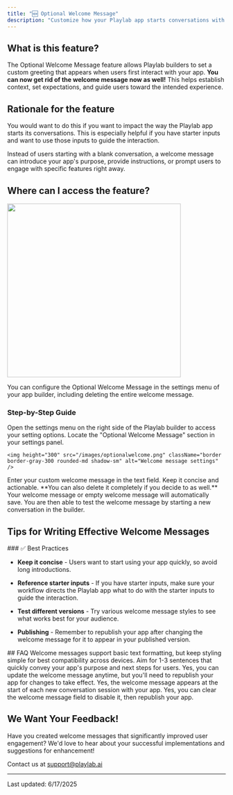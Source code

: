 ```yaml
---
title: "🆕 Optional Welcome Message"
description: "Customize how your Playlab app starts conversations with users"
---
```


## <Icon icon="bell-on" size="24" /> What is this feature?

The Optional Welcome Message feature allows Playlab builders to set a custom greeting that appears when users first interact with your app. **You can now get rid of the welcome message now as well!** 
This helps establish context, set expectations, and guide users toward the intended experience.

## <Icon icon="lightbulb" size="24" /> Rationale for the feature

You would want to do this if you want to impact the way the Playlab app starts its conversations. This is especially helpful if you have starter inputs and want to use those inputs to guide the interaction.

Instead of users starting with a blank conversation, a welcome message can introduce your app's purpose, provide instructions, or prompt users to engage with specific features right away.

## <Icon icon="gear" size="24" /> Where can I access the feature?

<img height="400" src="/images/optionalwelcome.gif" className="border border-gray-300 rounded-md shadow-sm" />

You can configure the Optional Welcome Message in the settings menu of your app builder, including deleting the entire welcome message.

### Step-by-Step Guide

<Steps>
  <Step title="Navigate to Settings Menu">
    Open the settings menu on the right side of the Playlab builder to access your setting options.
  </Step>
  
  <Step title="Find Welcome Message Section">
    Locate the "Optional Welcome Message" section in your settings panel.
    
    <img height="300" src="/images/optionalwelcome.png" className="border border-gray-300 rounded-md shadow-sm" alt="Welcome message settings" />
  </Step>
  
  <Step title="Write Your Welcome Message">
    Enter your custom welcome message in the text field. Keep it concise and actionable. **You can also delete it completely if you decide to as well.**
  </Step>
  
  <Step title="Save and Test">
    Your welcome message or empty welcome message will automatically save. You are then able to test the welcome message by starting a new conversation in the builder.
  </Step>
</Steps>

## <Icon icon="thumbs-up" size="24" /> Tips for Writing Effective Welcome Messages

<Card>
### ✅ Best Practices

- **Keep it concise** - Users want to start using your app quickly, so avoid long introductions.

- **Reference starter inputs** - If you have starter inputs, make sure your workflow directs the Playlab app what to do with the starter inputs to guide the interaction.

- **Test different versions** - Try various welcome message styles to see what works best for your audience.

- **Publishing** - Remember to republish your app after changing the welcome message for it to appear in your published version.
</Card>
## <Icon icon="circle-question" size="24" /> FAQ

<Accordion title="Can I use formatting in welcome messages?">
  Welcome messages support basic text formatting, but keep styling simple for best compatibility across devices.
</Accordion>

<Accordion title="How long should my welcome message be?">
  Aim for 1-3 sentences that quickly convey your app's purpose and next steps for users.
</Accordion>

<Accordion title="Can I change the welcome message after publishing?">
  Yes, you can update the welcome message anytime, but you'll need to republish your app for changes to take effect.
</Accordion>

<Accordion title="Do welcome messages appear in every new conversation?">
  Yes, the welcome message appears at the start of each new conversation session with your app.
</Accordion>

<Accordion title="Can I disable the welcome message after enabling it?">
  Yes, you can clear the welcome message field to disable it, then republish your app.
</Accordion>

## <Icon icon="bullhorn" size="24" /> We Want Your Feedback!

Have you created welcome messages that significantly improved user engagement? We'd love to hear about your successful implementations and suggestions for enhancement!

Contact us at [support@playlab.ai](mailto:support@playlab.ai)

---

Last updated: 6/17/2025